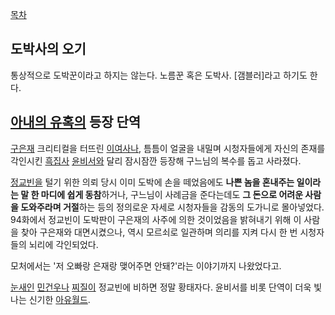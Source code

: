 [[목차]]
== 도박사의 오기 ==
통상적으로 도박꾼이라고 하지는 않는다. 노름꾼 혹은 도박사. [갬블러]라고 하기도 한다.

== [[아내의 유혹]]의 등장 단역 ==
[[구은재]] 크리티컬을 터뜨린 [[이여사]]나, 틈틈이 얼굴을 내밀며 시청자들에게 자신의 존재를 각인시킨 [[흑집사]] [[윤비서]]와 달리 잠시잠깐 등장해 구느님의 복수를 돕고 사라졌다.

[[정교빈]]을 털기 위한 의뢰 당시 이미 도박에 손을 떼었음에도 '''나쁜 놈을 혼내주는 일이라는 말 한 마디에 쉽게 동참'''하거나, 구느님이 사례금을 준다는데도 '''그 돈으로 어려운 사람을 도와주라며 거절'''하는 등의 정의로운 자세로 시청자들을 감동의 도가니로 몰아넣었다. 94화에서 정교빈이 도박판이 구은재의 사주에 의한 것이었음을 밝혀내기 위해 이 사람을 찾아 구은재와 대면시켰으나, 역시 모르쇠로 일관하며 의리를 지켜 다시 한 번 시청자들의 뇌리에 각인되었다.

모처에서는 '저 오빠랑 은재랑 맺어주면 안돼?'라는 이야기까지 나왔었다고.

[[눈새]]인 [[민건우]]나 [[찌질이]] 정교빈에 비하면 정말 황태자다. 윤비서를 비롯 단역이 더욱 빛나는 신기한 [[아유월드]].

